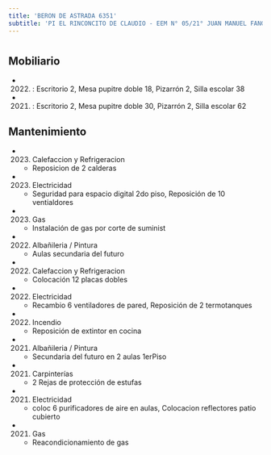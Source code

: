 ```yaml
---
title: 'BERON DE ASTRADA 6351'
subtitle: 'PI EL RINCONCITO DE CLAUDIO - EEM N° 05/21° JUAN MANUEL FANGIO - EPC N° 16 DR. SOFANOR NOVILLO CORVALAN'
---
```


#


## Mobiliario

*  (2022) : Escritorio 2, Mesa pupitre doble 18, Pizarrón 2, Silla escolar 38 

*  (2021) : Escritorio 2, Mesa pupitre doble 30, Pizarrón 2, Silla escolar 62 





## Mantenimiento

*  (2023) Calefaccion y Refrigeracion 
    + Reposicion de 2 calderas

*  (2023) Electricidad 
    + Seguridad para espacio digital 2do piso, Reposición de 10 ventialdores

*  (2023) Gas 
    + Instalación de gas por corte de suminist

*  (2022) Albañileria / Pintura 
    + Aulas secundaria del futuro

*  (2022) Calefaccion y Refrigeracion 
    + Colocación 12 placas dobles

*  (2022) Electricidad 
    + Recambio 6 ventiladores de pared, Reposición de 2 termotanques

*  (2022) Incendio 
    + Reposición de extintor en cocina

*  (2021) Albañileria / Pintura 
    + Secundaria del futuro en 2 aulas 1erPiso

*  (2021) Carpinterías 
    + 2 Rejas de protección de estufas

*  (2021) Electricidad 
    + coloc 6 purificadores de aire en aulas, Colocacion reflectores patio cubierto

*  (2021) Gas 
    + Reacondicionamiento de gas



